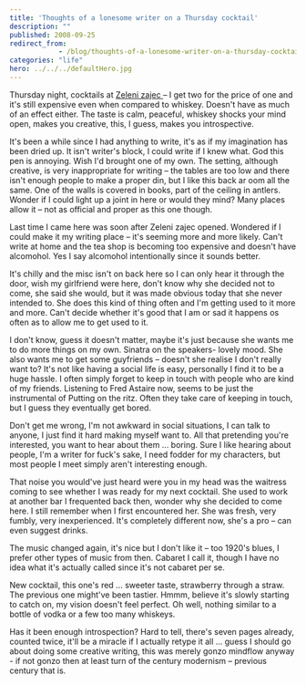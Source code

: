 ```yaml
---
title: 'Thoughts of a lonesome writer on a Thursday cocktail'
description: ""
published: 2008-09-25
redirect_from: 
            - /blog/thoughts-of-a-lonesome-writer-on-a-thursday-cocktail/swizec/66
categories: "life"
hero: ../../../defaultHero.jpg
---
```

Thursday night, cocktails at [Zeleni zajec ](http://www.prizelenemzajcu.si/)– I get two for the price of one and it&#x27;s still expensive even when compared to whiskey. Doesn&#x27;t have as much of an effect either. The taste is calm, peaceful, whiskey shocks your mind open, makes you creative, this, I guess, makes you introspective.  
  
It&#x27;s been a while since I had anything to write, it&#x27;s as if my imagination has been dried up. It isn&#x27;t writer&#x27;s block, I could write if I knew what. God this pen is annoying. Wish I&#x27;d brought one of my own. The setting, although creative, is very inappropriate for writing – the tables are too low and there isn&#x27;t enough people to make a proper din, but I like this back ar oom all the same. One of the walls is covered in books, part of the ceiling in antlers. Wonder if I could light up a joint in here or would they mind? Many places allow it – not as official and proper as this one though.  
  
Last time I came here was soon after Zeleni zajec opened. Wondered if I could make it my writing place – it&#x27;s seeming more and more likely. Can&#x27;t write at home and the tea shop is becoming too expensive and doesn&#x27;t have alcomohol. Yes I say alcomohol intentionally since it sounds better.  
  
It&#x27;s chilly and the misc isn&#x27;t on back here so I can only hear it through the door, wish my girlfriend were here, don&#x27;t know why she decided not to come, she said she would, but it was made obvious today that she never intended to. She does this kind of thing often and I&#x27;m getting used to it more and more. Can&#x27;t decide whether it&#x27;s good that I am or sad it happens os often as to allow me to get used to it.  
  
I don&#x27;t know, guess it doesn&#x27;t matter, maybe it&#x27;s just because she wants me to do more things on my own. Sinatra on the speakers- lovely mood. She also wants me to get some guyfriends – doesn&#x27;t she realise I don&#x27;t really want to? It&#x27;s not like having a social life is easy, personally I find it to be a huge hassle. I often simply forget to keep in touch with people who are kind of my friends. Listening to Fred Astaire now, seems to be just the instrumental of Putting on the ritz. Often they take care of keeping in touch, but I guess they eventually get bored.  
  
Don&#x27;t get me wrong, I&#x27;m not awkward in social situations, I can talk to anyone, I just find it hard making myself want to. All that pretending you&#x27;re interested, you want to hear about them ... boring. Sure I like hearing about people, I&#x27;m a writer for fuck&#x27;s sake, I need fodder for my characters, but most people I meet simply aren&#x27;t interesting enough.  
  
That noise you would&#x27;ve just heard were you in my head was the waitress coming to see whether I was ready for my next cocktail. She used to work at another bar I frequented back then, wonder why she decided to come here. I still remember when I first encountered her. She was fresh, very fumbly, very inexperienced. It&#x27;s completely different now, she&#x27;s a pro – can even suggest drinks.  
  
The music changed again, it&#x27;s nice but I don&#x27;t like it – too 1920&#x27;s blues, I prefer other types of music from then. Cabaret I call it, though I have no idea what it&#x27;s actually called since it&#x27;s not cabaret per se.  
  
New cocktail, this one&#x27;s red ... sweeter taste, strawberry through a straw. The previous one might&#x27;ve been tastier. Hmmm, believe it&#x27;s slowly starting to catch on, my vision doesn&#x27;t feel perfect. Oh well, nothing similar to a bottle of vodka or a few too many whiskeys.  
  
Has it been enough introspection? Hard to tell, there&#x27;s seven pages already, counted twice, it&#x27;ll be a miracle if I actually retype it all ... guess I should go about doing some creative writing, this was merely gonzo mindflow anyway - if not gonzo then at least turn of the century modernism – previous century that is.